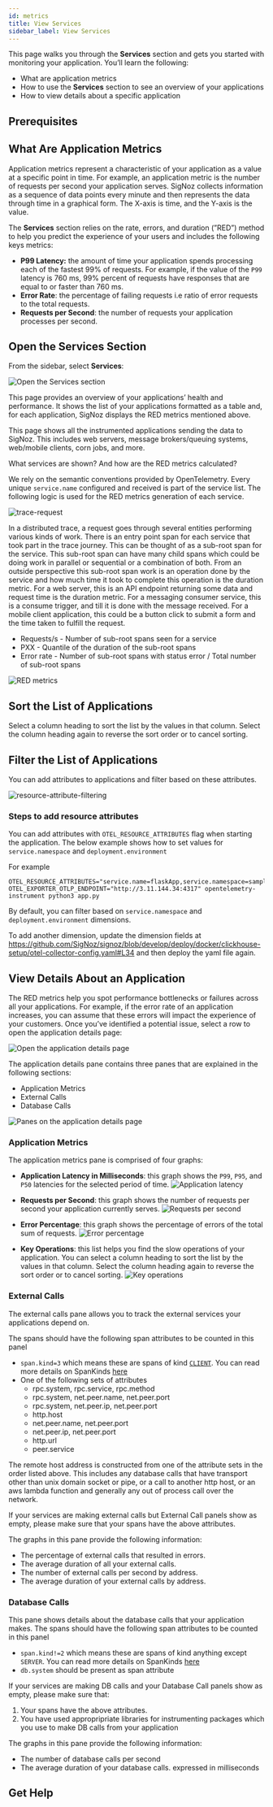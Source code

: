 ```yaml
---
id: metrics
title: View Services
sidebar_label: View Services
---
```





This page walks you through the **Services** section and gets you started with monitoring your application. You’ll learn the following:

- What are application metrics
- How to use the **Services** section to see an overview of your applications
- How to view details about a specific application


<UseHotRod /> 

## Prerequisites

<PrereqsInstrument /> 

## What Are Application Metrics

Application metrics represent a characteristic of your application as a value at a specific point in time. For example, an application metric is the number of requests per second your application serves. SigNoz collects information as a sequence of data points every minute and then represents the data through time in a graphical form. The X-axis is time, and the Y-axis is the value.

The **Services** section relies on the rate, errors, and duration (”RED”) method to help you predict the experience of your users and includes the following keys metrics:

- **P99 Latency:** the amount of time your application spends processing each of the fastest 99% of requests. For example, if the value of the `P99` latency is 760 ms, 99% percent of requests have responses that are equal to or faster than 760 ms.
- **Error Rate**: the percentage of failing requests i.e ratio of error requests to the total requests.
- **Requests per Second**: the number of requests your application processes per second.

## Open the Services Section

From the sidebar, select **Services**:

![Open the Services section](/images/docs/open-services-v0.10.2.png)

This page provides an overview of your applications’ health and performance. It shows the list of your applications formatted as a table and, for each application, SigNoz displays the RED metrics mentioned above.

This page shows all the instrumented applications sending the data to SigNoz. This includes web servers, message brokers/queuing systems, web/mobile clients, corn jobs, and more.

What services are shown? And how are the RED metrics calculated?

We rely on the semantic conventions provided by OpenTelemetry. Every unique `service.name` configured and received is part of the service list. The following logic is used for the RED metrics generation of each service.

![trace-request](/images/docs/trace_request_shop.png)

In a distributed trace, a request goes through several entities performing various kinds of work. There is an entry point span for each service that took part in the trace journey. This can be thought of as a sub-root span for the service. This sub-root span can have many child spans which could be doing work in parallel or sequential or a combination of both. From an outside perspective this sub-root span work is an operation done by the service and how much time it took to complete this operation is the duration metric. For a web server, this is an API endpoint returning some data and request time is the duration metric. For a messaging consumer service, this is a consume trigger, and till it is done with the message received. For a mobile client application, this could be a button click to submit a form and the time taken to fulfill the request.

- Requests/s - Number of sub-root spans seen for a service
- PXX - Quantile of the duration of the sub-root spans
- Error rate - Number of sub-root spans with status error / Total number of sub-root spans


![RED metrics](/images/docs/open-services-v0.10.2.png)

## Sort the List of Applications

Select a column heading to sort the list by the values in that column. Select the column heading again to reverse the sort order or to cancel sorting.

## Filter the List of Applications

You can add attributes to applications and filter based on these attributes. 

![resource-attribute-filtering](/images/docs/resource-attribute-filtering.png)

### Steps to add resource attributes

You can add attributes with `OTEL_RESOURCE_ATTRIBUTES` flag when starting the application. The below example shows how to set values for `service.namespace` and `deployment.environment`

For example

```
OTEL_RESOURCE_ATTRIBUTES="service.name=flaskApp,service.namespace=sampleapps,deployment.environment=play" OTEL_EXPORTER_OTLP_ENDPOINT="http://3.11.144.34:4317" opentelemetry-instrument python3 app.py
```

By default, you can filter based on `service.namespace` and `deployment.environment` dimensions.

To add another dimension, update the dimension fields at https://github.com/SigNoz/signoz/blob/develop/deploy/docker/clickhouse-setup/otel-collector-config.yaml#L34
 and then deploy the yaml file again.

## View Details About an Application

The RED metrics help you spot performance bottlenecks or failures  across all your applications.  For example, if the error rate of an application increases, you can assume that these errors will impact the experience of your customers. Once you’ve identified a potential issue, select a row to open the application details page:

![Open the application details page](/images/docs/open-application-details-v0.10.2.png)

The application details pane contains three panes that are explained in the following sections:
- Application Metrics
- External Calls
- Database Calls

![Panes on the application details page](/images/docs/application-details-page-panes-v0.10.2.png)

### Application Metrics

The application metrics pane is comprised of four graphs:

- **Application Latency in Milliseconds**: this graph shows the `P99`, `P95`, and `P50` latencies for the selected period of time.
    ![Application latency](/images/docs/application-latency-v0.10.2.png)

- **Requests per Second**: this graph shows the number of requests per second your application currently serves.
    ![Requests per second](/images/docs/requests-per-second-v0.10.2.png)

- **Error Percentage**: this graph shows the percentage of errors of the total sum of requests.
    ![Error percentage](/images/docs/error-percentage-v0.10.2.png)

- **Key Operations**: this list helps you find the slow operations of your application. You can select a column heading to sort the list by the values in that column. Select the column heading again to reverse the sort order or to cancel sorting.
    ![Key operations](/images/docs/key-operations-v0.10.2.png)

### External Calls

The external calls pane allows you to track the external services your applications depend on.

The spans should have the following span attributes to be counted in this panel

- `span.kind=3` which means these are spans of kind [`CLIENT`](https://github.com/open-telemetry/opentelemetry-proto/blob/main/opentelemetry/proto/trace/v1/trace.proto#L139). You can read more details on SpanKinds [here](https://github.com/open-telemetry/opentelemetry-specification/blob/main/specification/trace/api.md#spankind)
- One of the following sets of attributes
    * rpc.system, rpc.service, rpc.method
    * rpc.system, net.peer.name, net.peer.port
    * rpc.system, net.peer.ip, net.peer.port
    * http.host
    * net.peer.name, net.peer.port
    * net.peer.ip, net.peer.port
    * http.url
    * peer.service

The remote host address is constructed from one of the attribute sets in the order listed above. This
includes any database calls that have transport other than unix domain socket or pipe, or a call to another http host, or an aws lambda function and generally any out of process call over the network.

If your services are making external calls but External Call panels show as empty, please make sure that your spans have the above attributes.

The graphs in this pane provide the following information:
- The percentage of external calls that resulted in errors.
- The average duration of all your external calls.
- The number of external calls per second by address.
- The average duration of your external calls by address.

### Database Calls

This pane shows details about the database calls that your application makes. The spans should have the following span attributes to be counted in this panel

- `span.kind!=2` which means these are spans of kind anything except `SERVER`. You can read more details on SpanKinds [here](https://github.com/open-telemetry/opentelemetry-specification/blob/main/specification/trace/api.md#spankind)
- `db.system` should be present as span attribute

If your services are making DB calls and your Database Call panels show as empty, please make sure that:
1. Your spans have the above attributes.
2. You have used appropripriate libraries for instrumenting packages which you use to make DB calls from your application

The graphs in this pane provide the following information:
- The number of database calls per second
- The average duration of your database calls. expressed in milliseconds

## Get Help

<GetHelp />
